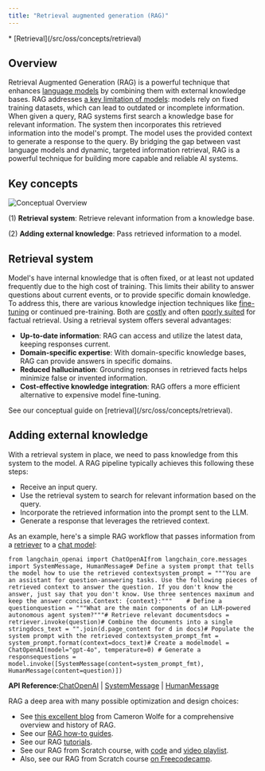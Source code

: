 ```yaml
---
title: "Retrieval augmented generation (RAG)"
---
```


<Info>
  * [Retrieval](/src/oss/concepts/retrieval)
</Info>

## Overview

Retrieval Augmented Generation (RAG) is a powerful technique that enhances [language models](/src/oss/concepts/chat_models) by combining them with external knowledge bases. RAG addresses [a key limitation of models](https://www.glean.com/blog/how-to-build-an-ai-assistant-for-the-enterprise): models rely on fixed training datasets, which can lead to outdated or incomplete information. When given a query, RAG systems first search a knowledge base for relevant information. The system then incorporates this retrieved information into the model's prompt. The model uses the provided context to generate a response to the query. By bridging the gap between vast language models and dynamic, targeted information retrieval, RAG is a powerful technique for building more capable and reliable AI systems.

## Key concepts

![Conceptual Overview](/images/oss/concepts/rag/assets/images/rag_concepts-4499b260d1053838a3e361fb54f376ec.png)

(1) **Retrieval system**: Retrieve relevant information from a knowledge base.

(2) **Adding external knowledge**: Pass retrieved information to a model.

## Retrieval system

Model's have internal knowledge that is often fixed, or at least not updated frequently due to the high cost of training. This limits their ability to answer questions about current events, or to provide specific domain knowledge. To address this, there are various knowledge injection techniques like [fine-tuning](https://hamel.dev/blog/posts/fine_tuning_valuable.html) or continued pre-training. Both are [costly](https://www.glean.com/blog/how-to-build-an-ai-assistant-for-the-enterprise) and often [poorly suited](https://www.anyscale.com/blog/fine-tuning-is-for-form-not-facts) for factual retrieval. Using a retrieval system offers several advantages:

* **Up-to-date information**: RAG can access and utilize the latest data, keeping responses current.
* **Domain-specific expertise**: With domain-specific knowledge bases, RAG can provide answers in specific domains.
* **Reduced hallucination**: Grounding responses in retrieved facts helps minimize false or invented information.
* **Cost-effective knowledge integration**: RAG offers a more efficient alternative to expensive model fine-tuning.

<Info>
  See our conceptual guide on [retrieval](/src/oss/concepts/retrieval).
</Info>

## Adding external knowledge

With a retrieval system in place, we need to pass knowledge from this system to the model. A RAG pipeline typically achieves this following these steps:

* Receive an input query.
* Use the retrieval system to search for relevant information based on the query.
* Incorporate the retrieved information into the prompt sent to the LLM.
* Generate a response that leverages the retrieved context.

As an example, here's a simple RAG workflow that passes information from a [retriever](/src/oss/concepts/retrievers) to a [chat model](/src/oss/concepts/chat_models):

```
from langchain_openai import ChatOpenAIfrom langchain_core.messages import SystemMessage, HumanMessage# Define a system prompt that tells the model how to use the retrieved contextsystem_prompt = """You are an assistant for question-answering tasks. Use the following pieces of retrieved context to answer the question. If you don't know the answer, just say that you don't know. Use three sentences maximum and keep the answer concise.Context: {context}:"""    # Define a questionquestion = """What are the main components of an LLM-powered autonomous agent system?"""# Retrieve relevant documentsdocs = retriever.invoke(question)# Combine the documents into a single stringdocs_text = "".join(d.page_content for d in docs)# Populate the system prompt with the retrieved contextsystem_prompt_fmt = system_prompt.format(context=docs_text)# Create a modelmodel = ChatOpenAI(model="gpt-4o", temperature=0) # Generate a responsequestions = model.invoke([SystemMessage(content=system_prompt_fmt),                          HumanMessage(content=question)])
```

**API Reference:**[ChatOpenAI](https://python.langchain.com/api_reference/openai/chat_models/langchain_openai.chat_models.base.ChatOpenAI.html) | [SystemMessage](https://python.langchain.com/api_reference/core/messages/langchain_core.messages.system.SystemMessage.html) | [HumanMessage](https://python.langchain.com/api_reference/core/messages/langchain_core.messages.human.HumanMessage.html)

<Info>
  RAG a deep area with many possible optimization and design choices:

  * See [this excellent blog](https://cameronrwolfe.substack.com/p/a-practitioners-guide-to-retrieval?utm_source=profile\&utm_medium=reader2) from Cameron Wolfe for a comprehensive overview and history of RAG.
  * See our [RAG how-to guides](/src/oss/how_to/#qa-with-rag).
  * See our RAG [tutorials](/src/oss/tutorials).
  * See our RAG from Scratch course, with [code](https://github.com/langchain-ai/rag-from-scratch) and [video playlist](https://www.youtube.com/playlist?list=PLfaIDFEXuae2LXbO1_PKyVJiQ23ZztA0x).
  * Also, see our RAG from Scratch course [on Freecodecamp](https://youtu.be/sVcwVQRHIc8?feature=shared).
</Info>
